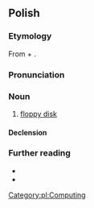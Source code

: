 ==Polish==
{{wp|lang=pl}}

===Etymology===
From {{bor|pl|en|diskette}} + {{af|pl|-ka}}.

===Pronunciation===
{{pl-p|a=Pl-dyskietka.ogg}}

===Noun===
{{pl-noun|f}}

# [[floppy disk]]

====Declension====
{{pl-decl-noun-f}}

===Further reading===
* {{R:pl:WSJP}}
* {{R:PWN}}

[[Category:pl:Computing]]